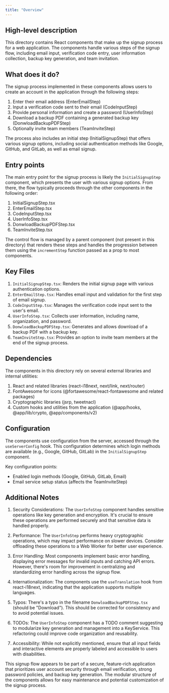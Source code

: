 ```yaml
---
title: "Overview"
---
```


## High-level description
This directory contains React components that make up the signup process for a web application. The components handle various steps of the signup flow, including email input, verification code entry, user information collection, backup key generation, and team invitation.

## What does it do?
The signup process implemented in these components allows users to create an account in the application through the following steps:

1. Enter their email address (EnterEmailStep)
2. Input a verification code sent to their email (CodeInputStep)
3. Provide personal information and create a password (UserInfoStep)
4. Download a backup PDF containing a generated backup key (DonwloadBackupPDFStep)
5. Optionally invite team members (TeamInviteStep)

The process also includes an initial step (InitialSignupStep) that offers various signup options, including social authentication methods like Google, GitHub, and GitLab, as well as email signup.

## Entry points
The main entry point for the signup process is likely the `InitialSignupStep` component, which presents the user with various signup options. From there, the flow typically proceeds through the other components in the following order:

1. InitialSignupStep.tsx
2. EnterEmailStep.tsx
3. CodeInputStep.tsx
4. UserInfoStep.tsx
5. DonwloadBackupPDFStep.tsx
6. TeamInviteStep.tsx

The control flow is managed by a parent component (not present in this directory) that renders these steps and handles the progression between them using the `incrementStep` function passed as a prop to most components.

## Key Files
1. `InitialSignupStep.tsx`: Renders the initial signup page with various authentication options.
2. `EnterEmailStep.tsx`: Handles email input and validation for the first step of email signup.
3. `CodeInputStep.tsx`: Manages the verification code input sent to the user's email.
4. `UserInfoStep.tsx`: Collects user information, including name, organization, and password.
5. `DonwloadBackupPDFStep.tsx`: Generates and allows download of a backup PDF with a backup key.
6. `TeamInviteStep.tsx`: Provides an option to invite team members at the end of the signup process.

## Dependencies
The components in this directory rely on several external libraries and internal utilities:

1. React and related libraries (react-i18next, next/link, next/router)
2. FontAwesome for icons (@fortawesome/react-fontawesome and related packages)
3. Cryptographic libraries (jsrp, tweetnacl)
4. Custom hooks and utilities from the application (@app/hooks, @app/lib/crypto, @app/components/v2)

## Configuration
The components use configuration from the server, accessed through the `useServerConfig` hook. This configuration determines which login methods are available (e.g., Google, GitHub, GitLab) in the `InitialSignupStep` component.

Key configuration points:
- Enabled login methods (Google, GitHub, GitLab, Email)
- Email service setup status (affects the TeamInviteStep)

## Additional Notes

1. Security Considerations:
   The `UserInfoStep` component handles sensitive operations like key generation and encryption. It's crucial to ensure these operations are performed securely and that sensitive data is handled properly.

2. Performance:
   The `UserInfoStep` performs heavy cryptographic operations, which may impact performance on slower devices. Consider offloading these operations to a Web Worker for better user experience.

3. Error Handling:
   Most components implement basic error handling, displaying error messages for invalid inputs and catching API errors. However, there's room for improvement in centralizing and standardizing error handling across the signup flow.

4. Internationalization:
   The components use the `useTranslation` hook from react-i18next, indicating that the application supports multiple languages.

5. Typos:
   There's a typo in the filename `DonwloadBackupPDFStep.tsx` (should be "Download"). This should be corrected for consistency and to avoid potential issues.

6. TODOs:
   The `UserInfoStep` component has a TODO comment suggesting to modularize key generation and management into a KeyService. This refactoring could improve code organization and reusability.

7. Accessibility:
   While not explicitly mentioned, ensure that all input fields and interactive elements are properly labeled and accessible to users with disabilities.

This signup flow appears to be part of a secure, feature-rich application that prioritizes user account security through email verification, strong password policies, and backup key generation. The modular structure of the components allows for easy maintenance and potential customization of the signup process.